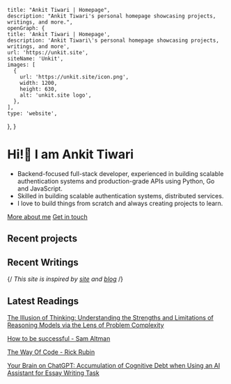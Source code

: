 
    title: "Ankit Tiwari | Homepage",
    description: "Ankit Tiwari's personal homepage showcasing projects, writings, and more.",
    openGraph: {
    title: 'Ankit Tiwari | Homepage',
    description: 'Ankit Tiwari\'s personal homepage showcasing projects, writings, and more',
    url: 'https://unkit.site',
    siteName: 'Unkit',
    images: [
      {
        url: 'https://unkit.site/icon.png',
        width: 1200,
        height: 630,
        alt: 'unkit.site logo',
      },
    ],
    type: 'website',
  },
}

# Hi!👋 I am Ankit Tiwari
- Backend-focused full-stack developer, experienced in building scalable authentication systems and production-grade APIs
using Python, Go and JavaScript.
- Skilled in building scalable authentication systems, distributed services.
- I love to build things from scratch and always creating projects to learn.

[More about me](/about) <Spacer size="small" /> [Get in touch](/contact)

## Recent projects
<RecentProjects />

## Recent Writings
<RecentWritings />

{/*<Caption> This site is inspired by [site](https://github.com/leerob/site) and [blog](https://github.com/rauchg/blog) </Caption>*/}

## Latest Readings

[The Illusion of Thinking: Understanding the Strengths and Limitations of Reasoning Models via the Lens of Problem Complexity](https://machinelearning.apple.com/research/illusion-of-thinking)

[How to be successful - Sam Altman](https://blog.samaltman.com/how-to-be-successful)

[The Way Of Code - Rick Rubin](https://www.thewayofcode.com/)

[Your Brain on ChatGPT: Accumulation of Cognitive Debt when Using an AI Assistant for Essay Writing Task](https://arxiv.org/abs/2401.00566)

<ReadingButton />
